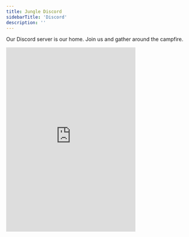 ```yaml
---
title: Jungle Discord
sidebarTitle: 'Discord'
description: ''
---
```


Our Discord server is our home. Join us and gather around the campfire.


<iframe
src="https://discord.com/widget?id=1112776046878654595&theme=dark"
width="350"
height="500"
allowtransparency="true"
frameborder="0" sandbox="allow-popups allow-popups-to-escape-sandbox allow-same-origin allow-scripts"></iframe>